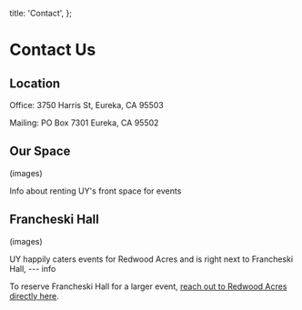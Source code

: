   title: 'Contact',
};

<div className="split-layout">
<div>

# Contact Us

## Location

Office:
3750 Harris St, Eureka, CA 95503

Mailing:
PO Box 7301 Eureka, CA 95502

## Our Space

(images)

Info about renting UY's front space for events

## Francheski Hall

(images)

UY happily caters events for Redwood Acres and is right next to Francheski Hall, --- info

To reserve Francheski Hall for a larger event, [reach out to Redwood Acres directly here](https://www.redwoodacres.com/contact.html).

</div>

<ContactForm />
</div>
